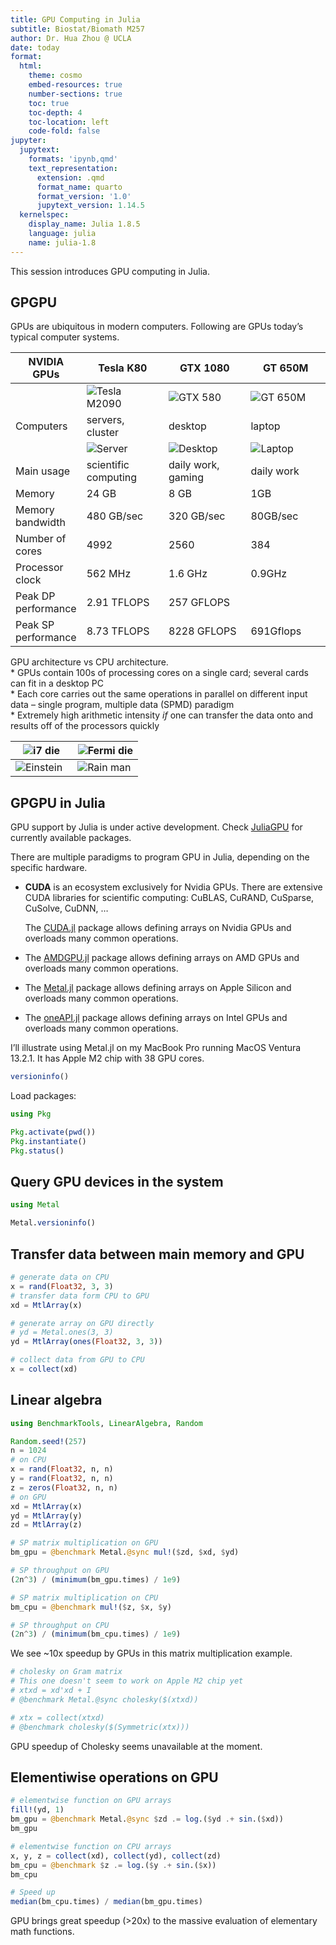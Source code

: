 ```yaml
---
title: GPU Computing in Julia
subtitle: Biostat/Biomath M257
author: Dr. Hua Zhou @ UCLA
date: today
format:
  html:
    theme: cosmo
    embed-resources: true
    number-sections: true
    toc: true
    toc-depth: 4
    toc-location: left
    code-fold: false
jupyter:
  jupytext:
    formats: 'ipynb,qmd'
    text_representation:
      extension: .qmd
      format_name: quarto
      format_version: '1.0'
      jupytext_version: 1.14.5
  kernelspec:
    display_name: Julia 1.8.5
    language: julia
    name: julia-1.8
---
```


This session introduces GPU computing in Julia.

## GPGPU

GPUs are ubiquitous in modern computers. Following are GPUs today's typical computer systems.

| NVIDIA GPUs         | Tesla K80                            | GTX 1080                                 | GT 650M                              |
|---------------------|----------------------------------------|-----------------------------------------|--------------------------------------|
|                     | ![Tesla M2090](nvidia_k80.jpg) | ![GTX 580](nvidia_gtx1080.jpg)    | ![GT 650M](nvidia_gt650m.jpg) |
| Computers           | servers, cluster                       | desktop                                 | laptop                               |
|                     | ![Server](gpu_server.jpg)       | ![Desktop](alienware-area51.png) | ![Laptop](macpro_inside.png)  |
| Main usage          | scientific computing                   | daily work, gaming                      | daily work                           |
| Memory              | 24 GB                                    | 8 GB                                   | 1GB                                  |
| Memory bandwidth    | 480 GB/sec                              | 320 GB/sec                               | 80GB/sec                             |
| Number of cores     | 4992                                    | 2560                                     | 384                                  |
| Processor clock     | 562 MHz                                 | 1.6 GHz                                  | 0.9GHz                               |
| Peak DP performance | 2.91 TFLOPS                              | 257 GFLOPS                                        |                                      |
| Peak SP performance | 8.73 TFLOPS                            | 8228 GFLOPS                              | 691Gflops                            |

GPU architecture vs CPU architecture.  
* GPUs contain 100s of processing cores on a single card; several cards can fit in a desktop PC  
* Each core carries out the same operations in parallel on different input data -- single program, multiple data (SPMD) paradigm  
* Extremely high arithmetic intensity *if* one can transfer the data onto and results off of the processors quickly

| ![i7 die](cpu_i7_die.png) | ![Fermi die](Fermi_Die.png) |
|----------------------------------|------------------------------------|
| ![Einstein](einstein.png) | ![Rain man](rainman.png)    |

## GPGPU in Julia

GPU support by Julia is under active development. Check [JuliaGPU](https://github.com/JuliaGPU) for currently available packages. 

There are multiple paradigms to program GPU in Julia, depending on the specific hardware.

- **CUDA** is an ecosystem exclusively for Nvidia GPUs. There are extensive CUDA libraries for scientific computing: CuBLAS, CuRAND, CuSparse, CuSolve, CuDNN, ...

  The [CUDA.jl](https://github.com/JuliaGPU/CUDA.jl) package allows defining arrays on Nvidia GPUs and overloads many common operations.

- The [AMDGPU.jl](https://github.com/JuliaGPU/AMDGPU.jl) package allows defining arrays on AMD GPUs and overloads many common operations.

- The [Metal.jl](https://github.com/JuliaGPU/Metal.jl) package allows defining arrays on Apple Silicon and overloads many common operations.

- The [oneAPI.jl](https://github.com/JuliaGPU/oneAPI.jl) package allows defining arrays on Intel GPUs and overloads many common operations.

I'll illustrate using Metal.jl on my MacBook Pro running MacOS Ventura 13.2.1. It has Apple M2 chip with 38 GPU cores.

```julia
versioninfo()
```

Load packages:

```julia
using Pkg

Pkg.activate(pwd())
Pkg.instantiate()
Pkg.status()
```

## Query GPU devices in the system

```julia
using Metal

Metal.versioninfo()
```

## Transfer data between main memory and GPU

```julia
# generate data on CPU
x = rand(Float32, 3, 3)
# transfer data form CPU to GPU
xd = MtlArray(x)
```

```julia
# generate array on GPU directly
# yd = Metal.ones(3, 3)
yd = MtlArray(ones(Float32, 3, 3))
```

```julia
# collect data from GPU to CPU
x = collect(xd)
```

## Linear algebra

```julia
using BenchmarkTools, LinearAlgebra, Random

Random.seed!(257)
n = 1024
# on CPU
x = rand(Float32, n, n)
y = rand(Float32, n, n)
z = zeros(Float32, n, n)
# on GPU
xd = MtlArray(x)
yd = MtlArray(y)
zd = MtlArray(z)

# SP matrix multiplication on GPU
bm_gpu = @benchmark Metal.@sync mul!($zd, $xd, $yd)
```

```julia
# SP throughput on GPU
(2n^3) / (minimum(bm_gpu.times) / 1e9)
```

```julia
# SP matrix multiplication on CPU
bm_cpu = @benchmark mul!($z, $x, $y)
```

```julia
# SP throughput on CPU
(2n^3) / (minimum(bm_cpu.times) / 1e9)
```

We see ~10x speedup by GPUs in this matrix multiplication example.

```julia
# cholesky on Gram matrix
# This one doesn't seem to work on Apple M2 chip yet
# xtxd = xd'xd + I
# @benchmark Metal.@sync cholesky($(xtxd))
```

```julia
# xtx = collect(xtxd)
# @benchmark cholesky($(Symmetric(xtx)))
```

GPU speedup of Cholesky seems unavailable at the moment.

## Elementiwise operations on GPU

```julia
# elementwise function on GPU arrays
fill!(yd, 1)
bm_gpu = @benchmark Metal.@sync $zd .= log.($yd .+ sin.($xd))
bm_gpu
```

```julia
# elementwise function on CPU arrays
x, y, z = collect(xd), collect(yd), collect(zd)
bm_cpu = @benchmark $z .= log.($y .+ sin.($x))
bm_cpu
```

```julia
# Speed up
median(bm_cpu.times) / median(bm_gpu.times)
```

GPU brings great speedup (>20x) to the massive evaluation of elementary math functions.
